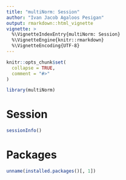 ```yaml
---
title: "multiNorm: Session"
author: "Ivan Jacob Agaloos Pesigan"
output: rmarkdown::html_vignette
vignette: >
  %\VignetteIndexEntry{multiNorm: Session}
  %\VignetteEngine{knitr::rmarkdown}
  %\VignetteEncoding{UTF-8}
---
```


```r
knitr::opts_chunk$set(
  collapse = TRUE,
  comment = "#>"
)
```

```r
library(multiNorm)
```

# Session

```r
sessionInfo()
```

# Packages

```r
unname(installed.packages()[, 1])
```
